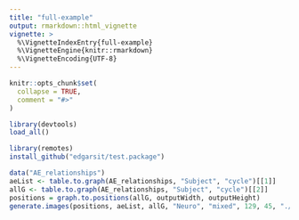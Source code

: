 ```yaml
---
title: "full-example"
output: rmarkdown::html_vignette
vignette: >
  %\VignetteIndexEntry{full-example}
  %\VignetteEngine{knitr::rmarkdown}
  %\VignetteEncoding{UTF-8}
---
```


```r
knitr::opts_chunk$set(
  collapse = TRUE,
  comment = "#>"
)
```

```r
library(devtools)
load_all()
```

```r
library(remotes)
install_github("edgarsit/test.package")
```

```r
data("AE_relationships")
aeList <- table.to.graph(AE_relationships, "Subject", "cycle")[[1]]
allG <- table.to.graph(AE_relationships, "Subject", "cycle")[[2]]
positions = graph.to.positions(allG, outputWidth, outputHeight)
generate.images(positions, aeList, allG, "Neuro", "mixed", 129, 45, "./results")

```
